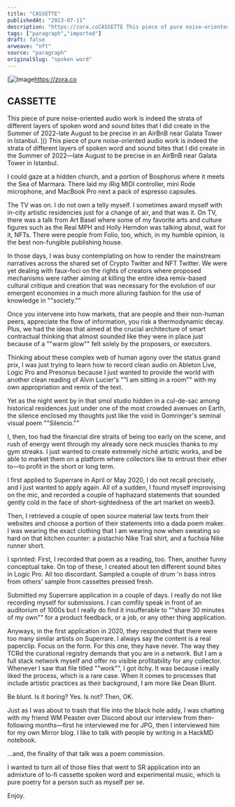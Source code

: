 ```yaml
---
title: "CASSETTE"
publishedAt: "2023-07-11"
description: "https://zora.coCASSETTE This piece of pure noise-oriented audio work is indeed the strata of different layers of spoken word and sound bites that I did......"
tags: ["paragraph","imported"]
draft: false
arweave: "nft"
source: "paragraph"
originalSlug: "spoken word"
---
```


[![Image]()https://zora.co
## CASSETTE

This piece of pure noise-oriented audio work is indeed the strata of different layers of spoken word and sound bites that I did create in the Summer of 2022-late August to be precise in an AirBnB near Galata Tower in Istanbul.
]()
This piece of pure noise-oriented audio work is indeed the strata of different layers of spoken word and sound bites that I did create in the Summer of 2022—late August to be precise in an AirBnB near Galata Tower in Istanbul.

I could gaze at a hidden church, and a portion of Bosphorus where it meets the Sea of Marmara. There laid my iRig MIDI controller, mini Rode microphone, and MacBook Pro next a pack of espresso capsules. 

The TV was on. I do not own a telly myself. I sometimes award myself with in-city artistic residencies just for a change of air, and that was it. On TV, there was a talk from Art Basel where some of my favorite arts and culture figures such as the Real MPH and Holly Herndon was talking about, wait for it, NFTs. There were people from Folio, too, which, in my humble opinion, is the best non-fungible publishing house.

In those days, I was busy contemplating on how to render the mainstream narratives across the shared set of Crypto Twitter and NFT Twitter. We were yet dealing with faux-foci on the rights of creators where proposed mechanisms were rather aiming at killing the entire idea remix-based cultural critique and creation that was necessary for the evolution of our emergent economies in a much more alluring fashion for the use of knowledge in ""society.""

Once you intervene into how markets, that are people and their non-human peers, appreciate the flow of information, you risk a thermodynamic decay. Plus, we had the ideas that aimed at the crucial architecture of smart contractual thinking that almost sounded like they were in place just because of a ""warm glow"" felt solely by the proposers, or executors.

Thinking about these complex web of human agony over the status grand prix, I was just trying to learn how to record clean audio on Ableton Live, Logic Pro and Presonus because I just wanted to provide the world with another clean reading of Alvin Lucier's ""I am sitting in a room"" with my own appropriation and remix of the text. 

Yet as the night went by in that smol studio hidden in a cul-de-sac among historical residences just under one of the most crowded avenues on Earth, the silence enclosed my thoughts just like the void in Gomringer's seminal visual poem ""Silencio.""

I, then, too had the financial dire straits of being too early on the scene, and rush of energy went through my already sore neck muscles thanks to my gym streaks. I just wanted to create extremely niché artistic works, and be able to market them on a platform where collectors like to entrust their ether to—to profit in the short or long term.

I first applied to Superrare in April or May 2020, I do not recall precisely, and I just wanted to apply again. All of a sudden, I found myself improvising on the mic, and recorded a couple of haphazard statements that sounded gently cold in the face of short-sightedness of the art market on weeb3. 

Then, I retrieved a couple of open source material law texts from their websites and choose a portion of their statements into a dada poem maker. I was wearing the exact clothing that I am wearing now when sweating so hard on that kitchen counter: a pistachio Nike Trail shirt, and a fuchsia Nike runner short.

I sprinted: First, I recorded that poem as a reading, too. Then, another funny conceptual take. On top of these, I created about ten different sound bites in Logic Pro. All too discordant. Sampled a couple of drum 'n bass intros from others' sample from cassettes pressed fresh.

Submitted my Superrare application in a couple of days. I really do not like recording myself for submissions. I can comfily speak in front of an auditorium of 1000s but I really do find it insufferable to ""share 30 minutes of my own"" for a product feedback, or a job, or any other thing application.

Anyways, in the first application in 2020, they responded that there were too many similar artists on Superrare. I always say the content is a real paperclip. Focus on the form. For this one, they have never. The way they TCRd the curational registry demands that you are in a network. But I am a full stack network myself and offer no visible profitability for any collector. Whenever I saw that file titled ""work"", I got itchy. It was because i really liked the process, which is a rare case. When it comes to processes that include artistic practices as their background, I am more like Dean Blunt.

Be blunt. Is it boring? Yes. Is not? Then, OK.

Just as I was about to trash that file into the black hole addy, I was chatting with my friend WM Peaster over Discord about our interview from then-following months—first he interviewed me for JPG, then I interviewed him for my own Mirror blog. I like to talk with people by writing in a HackMD notebook. 

...and, the finality of that talk was a poem commission. 

I wanted to turn all of those files that went to SR application into an admixture of lo-fi cassette spoken word and experimental music, which is pure poetry for a person such as myself per se. 

Enjoy.